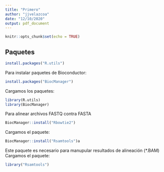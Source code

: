 ```yaml
---
title: "Primero"
author: "jjvelazcoa"
date: "12/10/2020"
output: pdf_document
---
```


```r
knitr::opts_chunk$set(echo = TRUE)
```

## Paquetes

```r
install.packages("R.utils")
```
Para instalar paquetes de Bioconductor:
```r
install.packages("BiocManager")
```
Cargamos los paquetes:

```r
library(R.utils)
library(BiocManager)
```
Para alinear archivos FASTQ contra FASTA

```r
BiocManager::install("Rbowtie2")
```

Cargamos el paquete:

```r
BiocManager::install("Rsamtools")a
```

Este paquete es necesario para manupular resultados de alineación (*.BAM)
Cargamos el paquete:

```r
library("Rsamtools")
```


